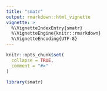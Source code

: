 ```yaml
---
title: "smatr"
output: rmarkdown::html_vignette
vignette: >
  %\VignetteIndexEntry{smatr}
  %\VignetteEngine{knitr::rmarkdown}
  %\VignetteEncoding{UTF-8}
---
```


```r
knitr::opts_chunk$set(
  collapse = TRUE,
  comment = "#>"
)
```

```r
library(smatr)
```
